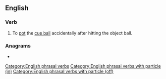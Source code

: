 ==English==

===Verb===
{{en-verb|[[go]]<goes,,went,gone> [[in off]]}}

# {{lb|en|snooker|pool}} To [[pot]] the [[cue ball]] accidentally after hitting the object ball.

===Anagrams===
* {{anagrams|en|a=ffginoo|foofing}}

[[Category:English phrasal verbs]]
[[Category:English phrasal verbs with particle (in)]]
[[Category:English phrasal verbs with particle (off)]]